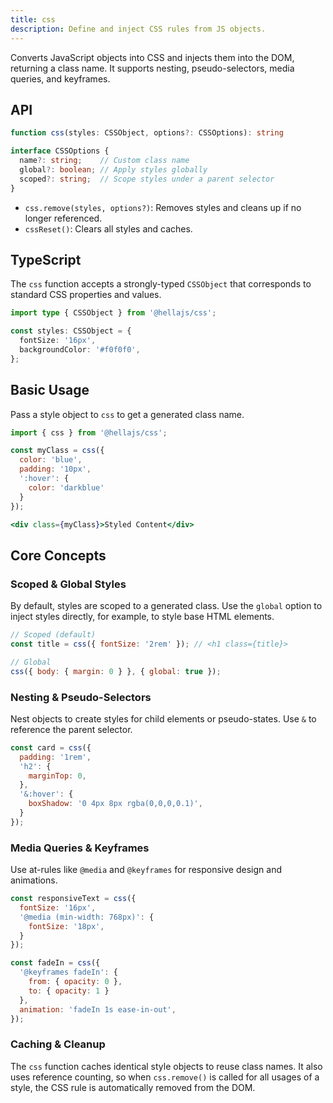 ```yaml
---
title: css
description: Define and inject CSS rules from JS objects.
---
```


Converts JavaScript objects into CSS and injects them into the DOM, returning a class name. It supports nesting, pseudo-selectors, media queries, and keyframes.

## API

```typescript
function css(styles: CSSObject, options?: CSSOptions): string

interface CSSOptions {
  name?: string;    // Custom class name
  global?: boolean; // Apply styles globally
  scoped?: string;  // Scope styles under a parent selector
}
```
- `css.remove(styles, options?)`: Removes styles and cleans up if no longer referenced.
- `cssReset()`: Clears all styles and caches.

## TypeScript

The `css` function accepts a strongly-typed `CSSObject` that corresponds to standard CSS properties and values.

```typescript
import type { CSSObject } from '@hellajs/css';

const styles: CSSObject = {
  fontSize: '16px',
  backgroundColor: '#f0f0f0',
};
```

## Basic Usage

Pass a style object to `css` to get a generated class name.

```jsx
import { css } from '@hellajs/css';

const myClass = css({
  color: 'blue',
  padding: '10px',
  ':hover': {
    color: 'darkblue'
  }
});

<div class={myClass}>Styled Content</div>
```

## Core Concepts

### Scoped & Global Styles
By default, styles are scoped to a generated class. Use the `global` option to inject styles directly, for example, to style base HTML elements.

```jsx
// Scoped (default)
const title = css({ fontSize: '2rem' }); // <h1 class={title}>

// Global
css({ body: { margin: 0 } }, { global: true });
```

### Nesting & Pseudo-Selectors
Nest objects to create styles for child elements or pseudo-states. Use `&` to reference the parent selector.

```jsx
const card = css({
  padding: '1rem',
  'h2': {
    marginTop: 0,
  },
  '&:hover': {
    boxShadow: '0 4px 8px rgba(0,0,0,0.1)',
  }
});
```

### Media Queries & Keyframes
Use at-rules like `@media` and `@keyframes` for responsive design and animations.

```jsx
const responsiveText = css({
  fontSize: '16px',
  '@media (min-width: 768px)': {
    fontSize: '18px',
  }
});

const fadeIn = css({
  '@keyframes fadeIn': {
    from: { opacity: 0 },
    to: { opacity: 1 }
  },
  animation: 'fadeIn 1s ease-in-out',
});
```

### Caching & Cleanup
The `css` function caches identical style objects to reuse class names. It also uses reference counting, so when `css.remove()` is called for all usages of a style, the CSS rule is automatically removed from the DOM.
